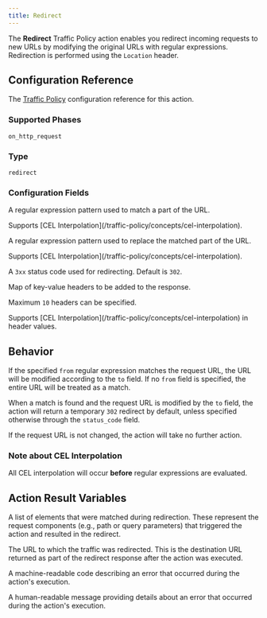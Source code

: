 ```yaml
---
title: Redirect
---
```




The **Redirect** Traffic Policy action enables you redirect incoming requests to
new URLs by modifying the original URLs with regular expressions. Redirection is
performed using the `Location` header.

## Configuration Reference

The [Traffic Policy](/docs/traffic-policy/) configuration
reference for this action.

### Supported Phases

`on_http_request`

### Type

`redirect`

### Configuration Fields

<ConfigField title="from" type="string" required={false} cel={true}>
    <p>A regular expression pattern used to match a part of the URL.</p>
    <p>Supports [CEL Interpolation](/traffic-policy/concepts/cel-interpolation).</p>
</ConfigField>

<ConfigField title="to" type="string" required={true} cel={true}>
    <p>A regular expression pattern used to replace the matched part of the URL.</p>
    <p>Supports [CEL Interpolation](/traffic-policy/concepts/cel-interpolation).</p>
</ConfigField>

<ConfigField title="status_code" type="integer" required={false}>
    <p>A <code>3xx</code> status code used for redirecting. Default is <code>302</code>.</p>
</ConfigField>

<ConfigField title="headers" type="object" required={false} cel={true}>
    <p>Map of key-value headers to be added to the response.</p>
    <p>Maximum <code>10</code> headers can be specified.</p>
    <p>Supports [CEL Interpolation](/traffic-policy/concepts/cel-interpolation) in header values.</p>
</ConfigField>

## Behavior

If the specified `from` regular expression matches the request URL, the URL will
be modified according to the `to` field. If no `from` field is specified, the
entire URL will be treated as a match.

When a match is found and the request URL is modified by the `to` field, the
action will return a temporary `302` redirect by default, unless specified
otherwise through the `status_code` field.

If the request URL is not changed, the action will take no further action.

### Note about CEL Interpolation

All CEL interpolation will occur **before** regular expressions
are evaluated.

<ActionExamples />

## Action Result Variables

<ActionVariablesDescription />

<ConfigField title="actions.ngrok.redirect.matches" type="array of strings">
    <p>A list of elements that were matched during redirection. These represent the request components (e.g., path or query parameters) that triggered the action and resulted in the redirect.</p>
</ConfigField>

<ConfigField title="actions.ngrok.redirect.url" type="string">
    <p>The URL to which the traffic was redirected. This is the destination URL returned as part of the redirect response after the action was executed.</p>
</ConfigField>

<ConfigField title="actions.ngrok.redirect.error.code" type="string">
    <p>A machine-readable code describing an error that occurred during the action's execution.</p>
</ConfigField>

<ConfigField title="actions.ngrok.redirect.error.message" type="string">
    <p>A human-readable message providing details about an error that occurred during the action's execution.</p>
</ConfigField>
